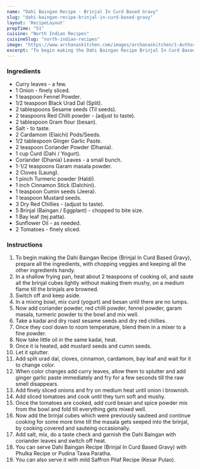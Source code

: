 ---
name: "Dahi Baingan Recipe - Brinjal In Curd Based Gravy"
slug: "dahi-baingan-recipe-brinjal-in-curd-based-gravy"
layout: 'RecipeLayout'
prepTime: "51"
cuisine: "North Indian Recipes"
cuisineSlug: "north-indian-recipes"
image: "https://www.archanaskitchen.com/images/archanaskitchen/1-Author/neetha2687-gmail.com/Dahi_baingan.jpg"
excerpt: "To begin making the Dahi Baingan Recipe Brinjal In Curd Based Gravy, prepare all the ingredients, with chopping veggies and keeping all the other ingredients handy"
---

### Ingredients

- Curry leaves - a few.
- 1 Onion - finely sliced.
- 1 teaspoon Fennel Powder.
- 1/2 teaspoon Black Urad Dal (Split).
- 2 tablespoons Sesame seeds (Til seeds).
- 2 teaspoons Red Chilli powder - (adjust to taste).
- 2 tablespoon Gram flour (besan).
- Salt - to taste.
- 2 Cardamom (Elaichi) Pods/Seeds.
- 1/2 tablespoon Ginger Garlic Paste.
- 2 teaspoon Coriander Powder (Dhania).
- 1 cup Curd (Dahi / Yogurt).
- Coriander (Dhania) Leaves - a small bunch.
- 1-1/2 teaspoons Garam masala powder.
- 2 Cloves (Laung).
- 1 pinch Turmeric powder (Haldi).
- 1 inch Cinnamon Stick (Dalchini).
- 1 teaspoon Cumin seeds (Jeera).
- 1 teaspoon Mustard seeds.
- 3 Dry Red Chillies - (adjust to taste).
- 5 Brinjal (Baingan / Eggplant) - chopped to bite size.
- 1 Bay leaf (tej patta).
- Sunflower Oil - as needed.
- 2 Tomatoes - finely sliced.

### Instructions

1. To begin making the Dahi Baingan Recipe (Brinjal In Curd Based Gravy), prepare all the ingredients, with chopping veggies and keeping all the other ingredients handy.
1. In a shallow frying pan, heat about 2 teaspoons of cooking oil, and saute all the brinjal cubes lightly without making them mushy, on a medium flame till the brinjals are browned.
1. Switch off and keep aside.
1. In a mixing bowl, mix curd (yogurt) and besan until there are no lumps.
1. Now add coriander powder, red chilli powder, fennel powder, garam masala, turmeric powder to the bowl and mix well.
1. Take a kadai and dry roast sesame seeds and dry red chillies.
1. Once they cool down to room temperature, blend them in a mixer to a fine powder.
1. Now take little oil in the same kadai, heat.
1. Once it is heated, add mustard seeds and cumin seeds.
1. Let it splutter.
1. Add split urad dal, cloves, cinnamon, cardamom, bay leaf and wait for it to change color.
1. When color changes add curry leaves, allow them to splutter and add ginger garlic paste immediately and fry for a few seconds till the raw smell disappears.
1. Add finely sliced onions and fry on medium heat until onion i brownish.
1. Add sliced tomatoes and cook until they turn soft and mushy.
1. Once the tomatoes are cooked, add curd besan and spice powder mix from the bowl and fold till everything gets mixed well.
1. Now add the brinjal cubes which were previously sauteed and continue cooking for some more time till the masala gets seeped into the brinjal, by cooking covered and sauteing occasionally.
1. Add salt, mix, do a taste check and garnish the Dahi Baingan with coriander leaves and switch off heat.
1. You can serve Dahi Baingan Recipe (Brinjal In Curd Based Gravy) with Phulka Recipe or Pudina Tawa Paratha.
1. You can also serve it with mild Saffron Pilaf Recipe (Kesar Pulao).
